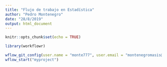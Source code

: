 ```yaml
---
title: "Flujo de trabajo en Estadística"
author: "Pedro Montenegro"
date: "28/8/2019"
output: html_document
---
```


```r
knitr::opts_chunk$set(echo = TRUE)
```

```r
library(workflowr)
```

```r
wflow_git_config(user.name = "monte777", user.email = "montenegromasis@hotmail.com")
wflow_start("myproject")
```

